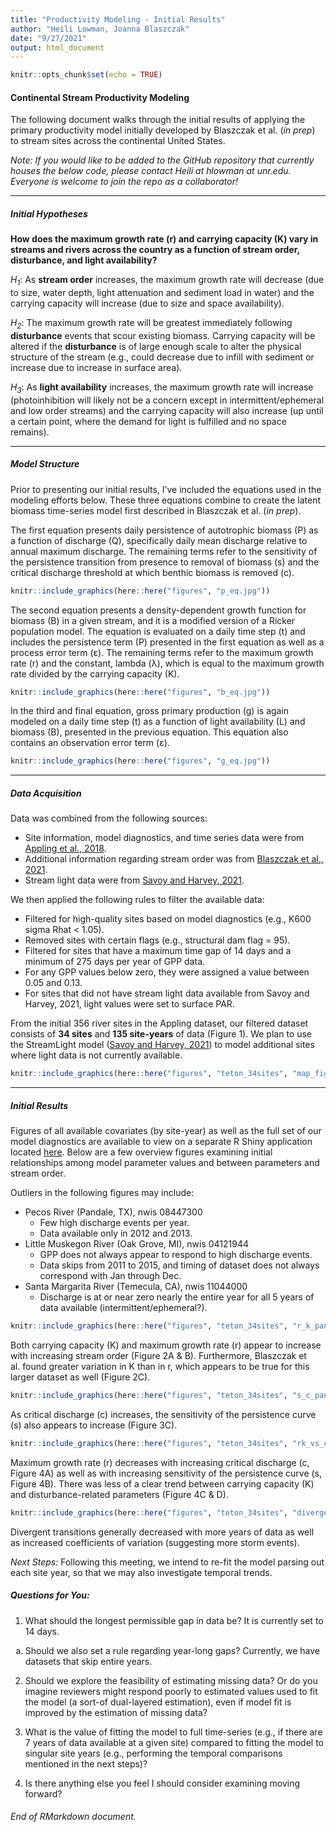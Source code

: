 ```yaml
---
title: "Productivity Modeling - Initial Results"
author: "Heili Lowman, Joanna Blaszczak"
date: "9/27/2021"
output: html_document
---
```


```r
knitr::opts_chunk$set(echo = TRUE)
```

#### Continental Stream Productivity Modeling

The following document walks through the initial results of applying the primary productivity model initially developed by Blaszczak et al. (*in prep*) to stream sites across the continental United States.

*Note: If you would like to be added to the GitHub repository that currently houses the below code, please contact Heili at hlowman at unr.edu. Everyone is welcome to join the repo as a collaborator!*

***

##### Initial Hypotheses

**How does the maximum growth rate (r) and carrying capacity (K) vary in streams and rivers across the country as a function of stream order, disturbance, and light availability?**

*H~1~*: As **stream order** increases, the maximum growth rate will decrease (due to size, water depth, light attenuation and sediment load in water) and the carrying capacity will increase (due to size and space availability).

*H~2~*: The maximum growth rate will be greatest immediately following **disturbance** events that scour existing biomass. Carrying capacity will be altered if the **disturbance** is of large enough scale to alter the physical structure of the stream (e.g., could decrease due to infill with sediment or increase due to increase in surface area).

*H~3~*: As **light availability** increases, the maximum growth rate will increase (photoinhibition will likely not be a concern except in intermittent/ephemeral and low order streams) and the carrying capacity will also increase (up until a certain point, where the demand for light is fulfilled and no space remains).

***

##### Model Structure

Prior to presenting our initial results, I've included the equations used in the modeling efforts below. These three equations combine to create the latent biomass time-series model first described in Blaszczak et al. (*in prep*).

The first equation presents daily persistence of autotrophic biomass (P) as a function of discharge (Q), specifically daily mean discharge relative to annual maximum discharge. The remaining terms refer to the sensitivity of the persistence transition from presence to removal of biomass (s) and the critical discharge threshold at which benthic biomass is removed (c).

```r

knitr::include_graphics(here::here("figures", "p_eq.jpg"))

```

The second equation presents a density-dependent growth function for biomass (B) in a given stream, and it is a modified version of a Ricker population model. The equation is evaluated on a daily time step (t) and includes the persistence term (P) presented in the first equation as well as a process error term (ε). The remaining terms refer to the maximum growth rate (r) and the constant, lambda (λ), which is equal to the maximum growth rate divided by the carrying capacity (K).

```r

knitr::include_graphics(here::here("figures", "b_eq.jpg"))

```

In the third and final equation, gross primary production (g) is again modeled on a daily time step (t) as a function of light availability (L) and biomass (B), presented in the previous equation. This equation also contains an observation error term (ε).

```r

knitr::include_graphics(here::here("figures", "g_eq.jpg"))

```

***

##### Data Acquisition

Data was combined from the following sources:

- Site information, model diagnostics, and time series data were from [Appling et al., 2018](https://www.sciencebase.gov/catalog/item/59bff507e4b091459a5e0982).
- Additional information regarding stream order was from [Blaszczak et al., 2021](https://www.sciencebase.gov/catalog/item/606f60afd34ef99870188ee5).
- Stream light data were from [Savoy and Harvey, 2021](https://www.sciencebase.gov/catalog/item/5f974adfd34e198cb77db168).

We then applied the following rules to filter the available data:

- Filtered for high-quality sites based on model diagnostics (e.g., K600 sigma Rhat < 1.05).
- Removed sites with certain flags (e.g., structural dam flag = 95).
- Filtered for sites that have a maximum time gap of 14 days and a minimum of 275 days per year of GPP data.
- For any GPP values below zero, they were assigned a value between 0.05 and 0.13.
- For sites that did not have stream light data available from Savoy and Harvey, 2021, light values were set to surface PAR.

From the initial 356 river sites in the Appling dataset, our filtered dataset consists of **34 sites** and **135 site-years** of data (Figure 1). We plan to use the StreamLight model ([Savoy and Harvey, 2021](https://www.sciencebase.gov/catalog/item/5f974adfd34e198cb77db168)) to model additional sites where light data is not currently available.

```r

knitr::include_graphics(here::here("figures", "teton_34sites", "map_fig_34sites.png"))

```

***

##### Initial Results

Figures of all available covariates (by site-year) as well as the full set of our model diagnostics are available to view on a separate R Shiny application located [here](https://hlowman.shinyapps.io/shiny/). Below are a few overview figures examining initial relationships among model parameter values and between parameters and stream order.

Outliers in the following figures may include:

- Pecos River (Pandale, TX), nwis 08447300
     - Few high discharge events per year.
     - Data available only in 2012 and 2013.
     
- Little Muskegon River (Oak Grove, MI), nwis 04121944
     - GPP does not always appear to respond to high discharge events.
     - Data skips from 2011 to 2015, and timing of dataset does not always correspond with Jan through Dec.
     
- Santa Margarita River (Temecula, CA), nwis 11044000
     - Discharge is at or near zero nearly the entire year for all 5 years of data available (intermittent/ephemeral?).

```r

knitr::include_graphics(here::here("figures", "teton_34sites", "r_k_paneled.jpg"))

```

Both carrying capacity (K) and maximum growth rate (r) appear to increase with increasing stream order (Figure 2A & B). Furthermore, Blaszczak et al. found greater variation in K than in r, which appears to be true for this larger dataset as well (Figure 2C).  

```r

knitr::include_graphics(here::here("figures", "teton_34sites", "s_c_paneled.jpg"))

```

As critical discharge (c) increases, the sensitivity of the persistence curve (s) also appears to increase (Figure 3C).

```r

knitr::include_graphics(here::here("figures", "teton_34sites", "rk_vs_cs.jpg"))

```

Maximum growth rate (r) decreases with increasing critical discharge (c, Figure 4A) as well as with increasing sensitivity of the persistence curve (s, Figure 4B). There was less of a clear trend between carrying capacity (K) and disturbance-related parameters (Figure 4C & D).

```r

knitr::include_graphics(here::here("figures", "teton_34sites", "divergences_paneled.jpg"))

```

Divergent transitions generally decreased with more years of data as well as increased coefficients of variation (suggesting more storm events).

*Next Steps:* Following this meeting, we intend to re-fit the model parsing out each site year, so that we may also investigate temporal trends.

##### Questions for You:

(1) What should the longest permissible gap in data be? It is currently set to 14 days.

(a) Should we also set a rule regarding year-long gaps? Currently, we have datasets that skip entire years.

(2) Should we explore the feasibility of estimating missing data? Or do you imagine reviewers might respond poorly to estimated values used to fit the model (a sort-of dual-layered estimation), even if model fit is improved by the estimation of missing data?

(3) What is the value of fitting the model to full time-series (e.g., if there are 7 years of data available at a given site) compared to fitting the model to singular site years (e.g., performing the temporal comparisons mentioned in the next steps)?

(4) Is there anything else you feel I should consider examining moving forward?

###### End of RMarkdown document.

